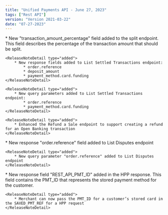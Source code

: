 ```yaml
---
title: "Unified Payments API - June 27, 2023"
tags: ["Rest API"]
version: "Version 2021-03-22"
date: "07-27-2023"
---
```


<ReleaseNoteSection title="No title">
    <ReleaseNoteDetail type="added">
        * New "transaction_amount_percentage" field added to the split endpoint. This field describes the percentage of the transaction amount that should be split.
    </ReleaseNoteDetail>

    <ReleaseNoteDetail type="added">
        * New response fields added to List Settled Transactions endpoint:
            * order.reference
            * deposit_amount
            * payment_method.card.funding
    </ReleaseNoteDetail>

    <ReleaseNoteDetail type="added">
        * New query parameters added to List Settled Transactions endpoint:
            * order.reference
            * payment_method.card.funding
    </ReleaseNoteDetail>

    <ReleaseNoteDetail type="added">
        * Enhanced the Refund a Sale endpoint to support creating a refund for an Open Banking transaction
    </ReleaseNoteDetail>
</ReleaseNoteSection>

<ReleaseNoteSection title="Disputes">
    <ReleaseNoteDetail type="added">
        * New response "order.reference" field added to List Disputes endpoint
    </ReleaseNoteDetail>

    <ReleaseNoteDetail type="added">
        * New query parameter "order.reference" added to List Disputes endpoint
    </ReleaseNoteDetail>
</ReleaseNoteSection>

<ReleaseNoteSection title="Hosted Payment Page">
    <ReleaseNoteDetail type="added">
        * New response field "REST_API_PMT_ID" added in the HPP response. This field contains the PMT_ID that represents the stored payment method for the customer.
    </ReleaseNoteDetail>

    <ReleaseNoteDetail type="added">
        * Merchant can now pass the PMT_ID for a customer’s stored card in the SAVED_PMT_REF for a HPP request
    </ReleaseNoteDetail>
</ReleaseNoteSection>